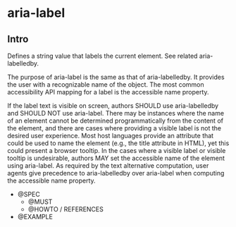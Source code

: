 
<Meta title="Documentation|Accessibilité/aria-label" />

# aria-label

## Intro

Defines a string value that labels the current element. See related aria-labelledby.

The purpose of aria-label is the same as that of aria-labelledby. It provides the user with a recognizable name of the object. The most common accessibility API mapping for a label is the accessible name property.

If the label text is visible on screen, authors SHOULD use aria-labelledby and SHOULD NOT use aria-label. There may be instances where the name of an element cannot be determined programmatically from the content of the element, and there are cases where providing a visible label is not the desired user experience. Most host languages provide an attribute that could be used to name the element (e.g., the title attribute in HTML), yet this could present a browser tooltip. In the cases where a visible label or visible tooltip is undesirable, authors MAY set the accessible name of the element using aria-label. As required by the text alternative computation, user agents give precedence to aria-labelledby over aria-label when computing the accessible name property.

- @SPEC
  - @MUST
  - @HOWTO / REFERENCES
- @EXAMPLE
